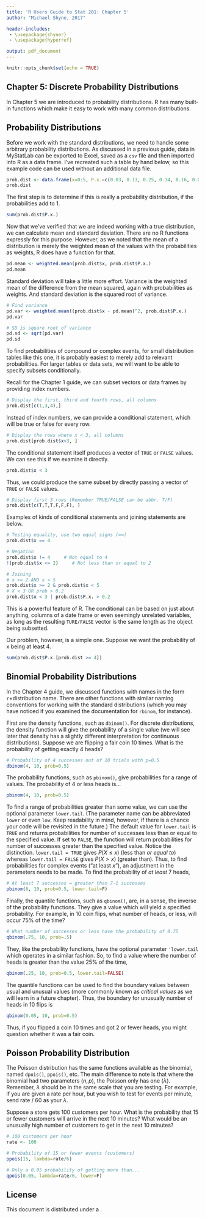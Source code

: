 ```yaml
---
title: 'R Users Guide to Stat 201: Chapter 5'
author: "Michael Shyne, 2017"

header-includes:
 - \usepackage{shyner}
 - \usepackage{hyperref}

output: pdf_document
---
```


```r
knitr::opts_chunk$set(echo = TRUE)
```

## Chapter 5: Discrete Probability Distributions

In Chapter 5 we are introduced to probability distributions. R has many built-in functions which make it easy to work with many common distributions. 

## Probability Distributions

Before we work with the standard distributions, we need to handle some arbitrary probability distributions. As discussed in a previous guide, data in MyStatLab can be exported to Excel, saved as a `csv` file and then imported into R as a data frame. I've recreated such a table by hand below, so this example code can be used without an additional data file.
\smallskip
```r
prob.dist <- data.frame(x=0:5, P.x.=c(0.03, 0.13, 0.25, 0.34, 0.16, 0.09))
prob.dist
```

The first step is to determine if this is really a probability distribution, if the probabilities add to 1.
\smallskip
```r
sum(prob.dist$P.x.)
```

Now that we've verified that we are indeed working with a true distribution, we can calculate mean and standard deviation. There are no R functions expressly for this purpose. However, as we noted that the mean of a distribution is merely the weighted mean of the values with the probabilities as weights, R does have a function for that.
\smallskip
```r
pd.mean <- weighted.mean(prob.dist$x, prob.dist$P.x.)
pd.mean
```

Standard deviation will take a little more effort. Variance is the weighted mean of the difference from the mean squared, again with probabilities as weights. And standard deviation is the squared root of variance.
```r
# Find variance
pd.var <- weighted.mean((prob.dist$x - pd.mean)^2, prob.dist$P.x.)
pd.var

# SD is square root of variance
pd.sd <- sqrt(pd.var)
pd.sd
```

To find probabilities of compound or complex events, for small distribution tables like this one, it is probably easiest to merely add to relevant probabilities. For larger tables or data sets, we will want to be able to specify subsets conditionally.

Recall for the Chapter 1 guide, we can subset vectors or data frames by providing index numbers.
\smallskip
```r
# Display the first, third and fourth rows, all columns
prob.dist[c(1,3,4),]
```

Instead of index numbers, we can provide a conditional statement, which will be true or false for every row.
```r
# Display the rows where x < 3, all columns
prob.dist[prob.dist$x<3, ]
```

The conditional statement itself produces a vector of `TRUE` or `FALSE` values. We can see this if we examine it directly.
\smallskip
```r
prob.dist$x < 3
```

Thus, we could produce the same subset by directly passing a vector of `TRUE` or `FALSE` values.
\smallskip
```r
# Display first 3 rows (Remember TRUE/FALSE can be abbr. T/F)
prob.dist[c(T,T,T,F,F,F), ]
```

Examples of kinds of conditional statements and joining statements are below.
\smallskip
```r
# Testing equality, use two equal signs (==)
prob.dist$x == 4

# Negation
prob.dist$x != 4     # Not equal to 4
!(prob.dist$x <= 2)     # Not less than or equal to 2

# Joining
# x >= 2 AND x < 5 
prob.dist$x >= 2 & prob.dist$x < 5
# X < 3 OR prob > 0.2
prob.dist$x < 3 | prob.dist$P.x. > 0.2
```

This is a powerful feature of R. The conditional can be based on just about anything, columns of a date frame or even seemingly unrelated variables, as long as the resulting `TURE/FALSE` vector is the same length as the object being subsetted.

Our problem, however, is a simple one. Suppose we want the probability of x being at least 4.
\smallskip
```r
sum(prob.dist$P.x.[prob.dist >= 4])
```

## Binomial Probability Distributions

In the Chapter 4 guide, we discussed functions with names in the form `r`+distribution name. There are other functions with similar naming conventions for working with the standard distributions (which you may have noticed if you examined the documentation for `rbinom`, for instance).

First are the density functions, such as `dbinom()`. For discrete distributions, the density function will give the probability of a single value (we will see later that density has a slightly different interpretation for continuous distributions). Suppose we are flipping a fair coin 10 times. What is the probability of getting exactly 4 heads?
\smallskip
```r
# Probability of 4 successes out of 10 trials with p=0.5
dbinom(4, 10, prob=0.5)
```

The probability functions, such as `pbinom()`, give probabilities for a range of values. The probability of 4 or less heads is...
\smallskip
```r
pbinom(4, 10, prob=0.5)
```

To find a range of probabilities greater than some value, we can use the optional parameter `lower.tail`. (The parameter name can be abbreviated `lower` or even `low`. Keep readability in mind, however, if there is a chance your code will be revisited in the future.) The default value for `lower.tail` is `TRUE` and returns probabilities for number of successes less than or equal to the specified value. If set to `FALSE`, the function will return probabilities for number of successes greater than the specified value. Notice the distinction. `lower.tail = TRUE` gives $P(X \le x)$ (less than *or equal to*) whereas `lower.tail = FALSE` gives $P(X > x)$ (greater than). Thus, to find probabilities for complex events ("at least $x$"), an adjustment in the parameters needs to be made. To find the probability of *at least* 7 heads,
\smallskip
```r
# At least 7 successes = greater than 7-1 successes
pbinom(6, 10, prob=0.5, lower.tail=F)
```

Finally, the quantile functions, such as `qbinom()`, are, in a sense, the inverse of the probability functions. They give a value which will yield a specified probability. For example, in 10 coin flips, what number of heads, or less, will occur 75\% of the time?
\smallskip
```r
# What number of successes or less have the probability of 0.75
qbinom(.75, 10, prob=.5)
```

They, like the probability functions, have the optional parameter `'lower.tail` which operates in a similar fashion. So, to find a value where the number of heads is greater than the value 25\% of the time,
\smallskip
```r
qbinom(.25, 10, prob=0.5, lower.tail=FALSE)
```

The quantile functions can be used to find the boundary values between usual and unusual values (more commonly known as *critical values* as we will learn in a future chapter). Thus, the boundary for unusually number of heads in 10 flips is
\smallskip
```r
qbinom(0.05, 10, prob=0.5)
```
Thus, if you flipped a coin 10 times and got 2 or fewer heads, you might question whether it was a fair coin.

## Poisson Probability Distribution

The Poisson distribution has the same functions available as the binomial, named `dpois()`, `ppois()`, etc. The main difference to note is that where the binomial had two parameters ($n, \, p$), the Poisson only has one ($\lambda$). Remember, $\lambda$ should be in the same scale that you are testing. For example, if you are given a rate per hour, but you wish to test for events per minute, send rate / 60 as your $\lambda$.

Suppose a store gets 100 customers per hour. What is the probability that 15 or fewer customers will arrive in the next 10 minutes? What would be an unusually high number of customers to get in the next 10 minutes?
```r
# 100 customers per hour
rate <- 100

# Probability of 15 or fewer events (customers)
ppois(15, lambda=rate/6)

# Only a 0.05 probability of getting more than...
qpois(0.05, lambda=rate/6, lower=F)
```


\vspace{1in}
## License

\includegraphics{cc_small}

This document is distributed under a \href{http://creativecommons.org/licenses/by-nc-sa/4.0/}{Creative Commons Attribution-NonCommercial-ShareAlike 4.0 International License}.
